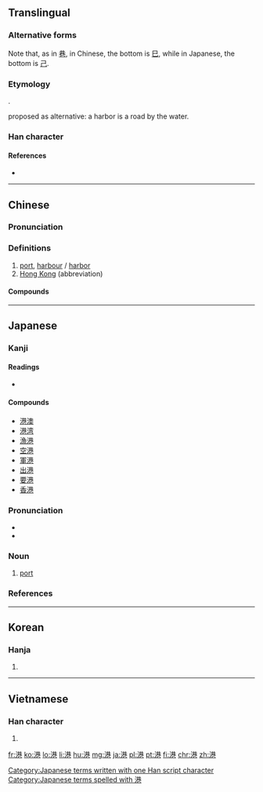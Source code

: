 {{also|巻}}
==Translingual==
{{ja-forms|港|港|港}}

===Alternative forms===
Note that, as in [[巷]], in Chinese, the bottom is [[巳]], while in Japanese, the bottom is [[己]].

===Etymology===
{{Han compound|水|巷|ls=psc|c1=s|c2=p|alt1=氵}}.

{{liushu|ic}} proposed as alternative: a harbor is a road by the water.

===Han character===
{{Han char|rn=85|rad=水|as=09|sn=12|four=3411<sub>7</sub>|canj=水廿金山 (ETCU)}}

====References====
* {{Han ref|kx=0635.040|dkj=17783|dj=1042.020|hdz=31668.070|uh=6E2F|ud=28207|bh=B4E4|bd=46308}}

----

==Chinese==
{{zh-forms}}

===Pronunciation===
{{zh-pron
|m=gǎng
|c=gong2
|h=pfs=kóng
|mn=káng
|w=2kaan
|ma=y
|mc=y
|oc=y
|cat=n,pn
}}

===Definitions===
# [[port]], [[harbour]] / [[harbor]]
# [[Hong Kong]] (abbreviation)

====Compounds====
{{der5
| {{zh-l|港澳}}
| {{zh-l|港幣/港币}}
| {{zh-l|港埠}}
| {{zh-l|港汊}}
| {{zh-l|港警}}
| {{zh-l|港商}}
| {{zh-l|港式}}
| {{zh-l|港臺/港台}}
| {{zh-l|港臺文學/港台文学}}
| {{zh-l|港灣/港湾}}
| {{zh-l|港務/港务}}
}}

----

==Japanese==

===Kanji===
{{ja-kanji|grade=3|rs=水09}}

====Readings====
* {{ja-readings|on=[[こう]] (kō)|kun=[[みなと]] (minato)}}

====Compounds====
{{der-top}}
* [[港澳]]
* [[港湾]]
* [[漁港]]
* [[空港]]
* [[軍港]]
* [[出港]]
* [[要港]]
* [[香港]]
{{der-bottom}}

===Pronunciation===
* {{audio|Sound -minato-.ogg|Audio|lang=ja}}
* {{ja-pron|みなと|acc=h|acc_ref=NHK}}

===Noun===
{{ja-noun|みなと}} 

# [[port]]

===References===
<references/>

[[Category:Japanese terms written with one Han script character]]
[[Category:Japanese terms spelled with 港]]
----

==Korean==

===Hanja===
{{ko-hanja|hangeul=항|eumhun=|mr=hang|y=hang}}

# {{defn|lang=ko|sort=水09}}

----

==Vietnamese==

===Han character===
{{vi-hantu|[[cảng]]|rs=水09}}

# {{defn|lang=vi|sort=水09}}

[[fr:港]]
[[ko:港]]
[[lo:港]]
[[li:港]]
[[hu:港]]
[[mg:港]]
[[ja:港]]
[[pl:港]]
[[pt:港]]
[[fi:港]]
[[chr:港]]
[[zh:港]]
